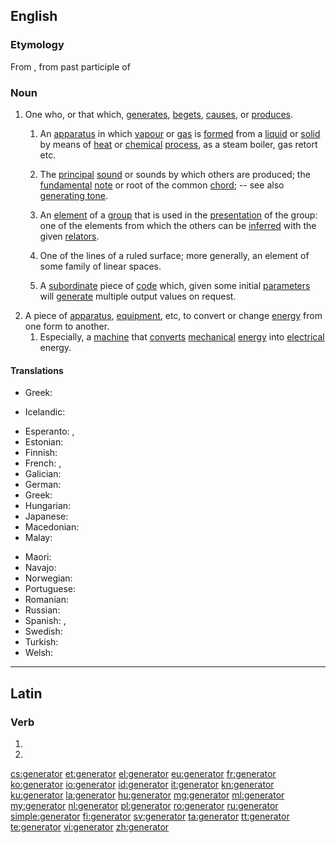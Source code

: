==English==

===Etymology===
From {{etyl|la|en}}, from past participle of {{term|genero||lang=la|beget, father}}

===Noun===
{{en-noun}}

# One who, or that which, [[generate]]s, [[beget]]s, [[cause]]s, or [[produce]]s.
## {{context|chemistry|lang=en}} An [[apparatus]] in which [[vapour]] or [[gas]] is [[form]]ed from a [[liquid]] or [[solid]] by means of [[heat]] or [[chemical]] [[process]], as a steam boiler, gas retort etc.
## {{context|music|lang=en}} The [[principal]] [[sound]] or sounds by which others are produced; the [[fundamental]] [[note]] or root of the common [[chord]]; -- see also [[generating tone]].
## {{context|mathematics|lang=en}} An [[element]] of a [[group]] that is used in the [[presentation]] of the group: one of the elements from which the others can be [[inferred]] with the given [[relator]]s.
## {{context|geometry|lang=en}} One of the lines of a ruled surface; more generally, an element of some family of linear spaces.
## {{context|programming|lang=en}} A [[subordinate]] piece of [[code]] which, given some initial [[parameter]]s will [[generate]] multiple output values on request.
# A piece of [[apparatus]], [[equipment]], etc, to convert or change [[energy]] from one form to another.
## Especially, a [[machine]] that [[convert]]s [[mechanical]] [[energy]] into [[electrical]] energy.

====Translations====
{{trans-top|mathematics: an element of a group that is used in the presentation of the group}}
* Greek: {{t+|el|γεννήτορας|m|tr=gennítoras|sc=Grek}}
{{trans-mid}}
* Icelandic: {{t|is|spönnuður|m}}
{{trans-bottom}}

{{trans-top|apparatus: electrical generator}}
* Esperanto: {{t|eo|generatoro}}, {{t|eo|generilo}}
* Estonian: {{t|et|elektrigeneraator}}
* Finnish: {{t|fi|generaattori}}
* French: {{t+|fr|générateur|m}}, {{t|fr|générateur électrique|m}}
* Galician: {{t|gl|xerador|m}}
* German: {{t+|de|Generator}}
* Greek: {{t+|el|γεννήτρια|f|tr=gennítria}}
* Hungarian: {{t+|hu|generátor}}
* Japanese: {{t|ja|ジェネレーター|tr=jenerētā|sc=Jpan}}
* Macedonian: {{t|mk|генератор|m|tr=generátor}}
* Malay: {{t|ms|penjana}}
{{trans-mid}}
* Maori: {{t|mi|mīhini-huri-hiko}}
* Navajo: {{t|nv|atsiniltłʼish álʼį́}}
* Norwegian: {{t|no|generator|m}}
* Portuguese: {{t+|pt|gerador|m}}
* Romanian: {{t+|ro|generator|m}}
* Russian: {{t+|ru|генератор|m|tr=generátor|sc=Cyrl}}
* Spanish: {{t+|es|generador|m}}, {{t|es|generador eléctrico|m}}
* Swedish: {{t+|sv|generator|c}}
* Turkish: {{t+|tr|jeneratör}}
* Welsh: {{t|cy|generadur|m}}
{{trans-bottom}}

----

==Latin==

===Verb===
{{la-verb-form|generātor}}

# {{conjugation of|generō||2|s|fut|pass|imp|lang=la}}
# {{conjugation of|generō||3|s|fut|pass|imp|lang=la}}

[[cs:generator]]
[[et:generator]]
[[el:generator]]
[[eu:generator]]
[[fr:generator]]
[[ko:generator]]
[[io:generator]]
[[id:generator]]
[[it:generator]]
[[kn:generator]]
[[ku:generator]]
[[la:generator]]
[[hu:generator]]
[[mg:generator]]
[[ml:generator]]
[[my:generator]]
[[nl:generator]]
[[pl:generator]]
[[ro:generator]]
[[ru:generator]]
[[simple:generator]]
[[fi:generator]]
[[sv:generator]]
[[ta:generator]]
[[tt:generator]]
[[te:generator]]
[[vi:generator]]
[[zh:generator]]